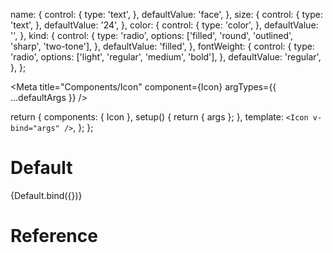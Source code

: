 

  name: {
    control: {
      type: 'text',
    },
    defaultValue: 'face',
  },
  size: {
    control: {
      type: 'text',
    },
    defaultValue: '24',
  },
  color: {
    control: {
      type: 'color',
    },
    defaultValue: '',
  },
  kind: {
    control: {
      type: 'radio',
      options: ['filled', 'round', 'outlined', 'sharp', 'two-tone'],
    },
    defaultValue: 'filled',
  },
  fontWeight: {
    control: {
      type: 'radio',
      options: ['light', 'regular', 'medium', 'bold'],
    },
    defaultValue: 'regular',
  },
};

<Meta title="Components/Icon" component={Icon} argTypes={{ ...defaultArgs }} />

  return {
    components: { Icon },
    setup() {
      return { args };
    },
    template: `<Icon v-bind="args" />`,
  };
};

# Default

<Canvas>
  <Story
    name="Default"
    argTypes={{ ...Default.argTypes }}
    args={{
      name: 'face',
    }}
  >
    {Default.bind({})}
  </Story>
</Canvas>

# Reference

<ArgsTable />
